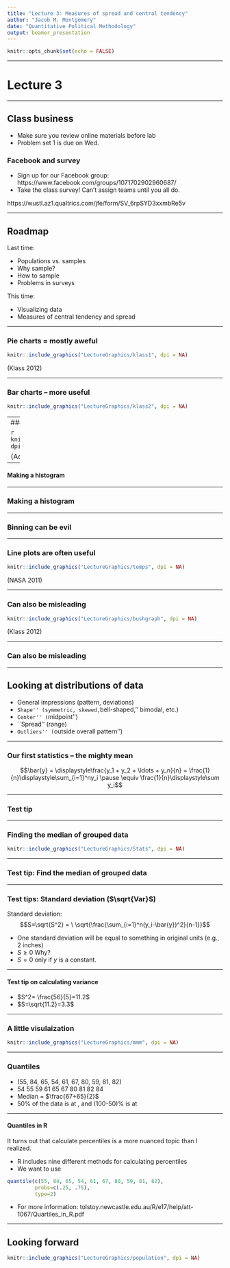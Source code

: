 ```yaml
---
title: "Lecture 3: Measures of spread and central tendency"
author: "Jacob M. Montgomery"
date: "Quantitative Political Methodology"
output: beamer_presentation
---
```


```r
knitr::opts_chunk$set(echo = FALSE)
```



----

# Lecture 3

----


## Class business

- Make sure you review online materials before lab
- Problem set 1 is due on Wed.


### Facebook and survey

- Sign up for our Facebook group: https://www.facebook.com/groups/1071702902960687/
- Take the class survey!  Can't assign teams until you all do.

https://wustl.az1.qualtrics.com/jfe/form/SV_6rpSYD3xxmbRe5v

----

## Roadmap 

Last time: 

- Populations vs. samples
- Why sample?
- How to sample
- Problems in surveys

This time: 

- Visualizing data
- Measures of central tendency and spread

----

### Pie charts = mostly aweful


```r
knitr::include_graphics("LectureGraphics/klass1", dpi = NA)
```

(Klass 2012)

----

### Bar charts -- more useful

```r
knitr::include_graphics("LectureGraphics/klass2", dpi = NA)
```

---
#### Histograms -- usually good

```r
knitr::include_graphics("LectureGraphics/adams", dpi = NA)
```

(Adams 1997)


----

#### Making a histogram


\begin{center}
\begin{tabular}{rlr}
  \hline
 & State & Median Income \\ 
  \hline
1 & Alabama & 40489 \\ 
  2 & Alaska & 66953 \\ 
  3 & Arizona & 48745 \\ 
  4 & Arkansas & 37823 \\ 
  5 & California & 58931 \\ 
  6 & Colorado & 55430 \\ 
  7 & Connecticut & 67034 \\ 
  8 & Delaware & 56860 \\ 
    & \ldots & \\
  50 & Wisconsin & 49993 \\ 
  51 & Wyoming & 52664 \\ 
  52 & Puerto Rico & 18314 \\ 
   \hline
\end{tabular}
\end{center}

----

### Making a histogram

\begin{center}
\begin{tabular}{lc}
	\hline
	Class & Count \\ \hline
	\$0-\$9,999 & 0 \\
	\$10,000-\$19,999 & 1 \\
	\$20,000-\$29,999 & 0 \\
	\$30,000-\$39,999 & 3 \\
	\$40,000-\$49,999 & 27 \\
	\$50,000-\$59,999 & 14 \\
	\$60,000-\$69,999 & 7 \\
	\$70,000-\$79,999 & 0 \\ \hline
\end{tabular}
\end{center}

----

### Binning can be evil

\begin{center}
\includegraphics[width=7.5cm]{./LectureGraphics/schultz1}\\
\includegraphics[width=7.5cm]{./LectureGraphics/schultz3}\\
\footnotesize{(Ken Schultz)}\end{center}

----

### Line plots are often useful

```r
knitr::include_graphics("LectureGraphics/temps", dpi = NA)
```

(NASA 2011)


----

### Can also be misleading

```r
knitr::include_graphics("LectureGraphics/bushgraph", dpi = NA)
```

(Klass 2012)


----


### Can also be misleading

\begin{center}
\includegraphics[height=4cm]{./LectureGraphics/bushcorr1}\includegraphics[height=4cm]{./LectureGraphics/bushcorr2}\\
\footnotesize{(Nyhan 2005)}\end{center}


----

## Looking at distributions of data

- General impressions (pattern, deviations)
- ``Shape'' (symmetric, skewed, ``bell-shaped,'' bimodal, etc.)
- ``Center'' (``midpoint'')
- ``Spread'' (range)
- ``Outliers'' (``outside overall pattern'')


----

### Our first statistics -- the mighty mean


\begin{tabular}{lrl}
& $n=$ &Sample size  \\
& $y_1, y_2, \ldots, y_n = $ &Observations\\
\end{tabular} \pause


$$\bar{y} = \displaystyle\frac{y_1 + y_2 + \ldots + y_n}{n} = \frac{1}{n}\displaystyle\sum_{i=1}^ny_i \pause \equiv \frac{1}{n}\displaystyle\sum y_i$$

----

### Test tip

\begin{tabular}{cc}
Grand mean of two samples & $\bar{y} =  \frac{n_1\bar{y}_1 +
  n_2\bar{y_2}}{n_1+n_2} $\\
\\ \pause
What if I had j samples? & $\bar{y} = \frac{n_1 \bar{y}_1 +
  n_2\bar{y}_2+\ldots+n_j \bar{y}_j}{n_1+n_2 +\ldots + n_j}$\\
\end{tabular}

----

### Finding the median of grouped data


```r
knitr::include_graphics("LectureGraphics/Stats", dpi = NA)
```

----

### Test tip: Find the median of grouped data

\begin{center}
\begin{tabular}{lrrr}

\hline
Category & Frequency & Percentage & Cumulative \% \\
 \hline
  Agree Strongly &   6 & 7.4& 7.69\\ 
  Agree &   27 & 33.3& 40.7\\ 
Neither agree nor disagree &  18 & 22.2& 63.0\\ 
 Disagree &  19 & 23.5& 86.4\\ 
 Disagree Strongly &   11 & 13.6& 100.00\\ 
   \hline
\end{tabular}
\end{center}


----

### Test tips: Standard deviation ($\sqrt{Var}$)

Standard deviation:
 $$S=\sqrt{S^2} = \ \sqrt{\frac{\sum_{i=1}^n(y_i-\bar{y})^2}{n-1}}$$

\pause

- One standard deviation will be equal to something in original units (e.g., 2 inches) \pause
- $S\ge 0$ Why? \pause
- $S=0$ only if $y$ is a constant. 

----

#### Test tip on calculating variance

\begin{center}
\begin{tabular}{lll}
$y_i$ & $(y_i - \bar{y})$ & $ (y_i - \bar{y})^2$ \\
\hline
0 & -5 & 25 \\
4 & -1 & 1 \\
4 & -1 & 1 \\
5 & 0 & 0 \\
7 & 2 & 4 \\
10 & 5 & 25 \\
$\sum y_i = 30$ &$\sum(y_i-\bar{y}) = 0$&$\sum(y_i-\bar{y})^2 = 56$ \\
$\bar{y} = 5$ \\
\hline
\end{tabular}
\end{center}


- $S^2= \frac{56}{5}=11.2$
- $S=\sqrt{11.2}=3.3$




----

### A little visulaization


```r
knitr::include_graphics("LectureGraphics/mmm", dpi = NA)
```

----

### Quantiles

- (55, 84, 65, 54, 61, 67, 80, 59, 81, 82)
- 54 55 59 61 65 67 80 81 82 84 \pause
- Median = $\frac{67+65}{2}$
- 50\% of the data is at \textit{or above}, and (100-50)\% is at \textit{or below}

----

#### Quantiles in R

It turns out that calculate percentiles is a more nuanced topic than I realized.  

- R includes nine different methods for calculating percentiles \pause
- We want to use 

```r
quantile(c(55, 84, 65, 54, 61, 67, 80, 59, 81, 82), 
         probs=c(.25, .75), 
         type=2)
```
\pause
- For more information: 
tolstoy.newcastle.edu.au/R/e17/help/att-1067/Quartiles_in_R.pdf




----

## Looking forward


```r
knitr::include_graphics("LectureGraphics/population", dpi = NA)
```

